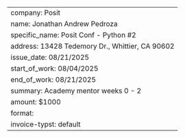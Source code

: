 ---
company: Posit
name: Jonathan Andrew Pedroza
specific_name: Posit Conf - Python \#2
address: 13428 Tedemory Dr., Whittier, CA 90602
issue_date: 08/21/2025
start_of_work: 08/04/2025
end_of_work: 08/21/2025
summary: Academy mentor weeks 0 - 2
amount: $1000
format:
  invoice-typst: default
---
